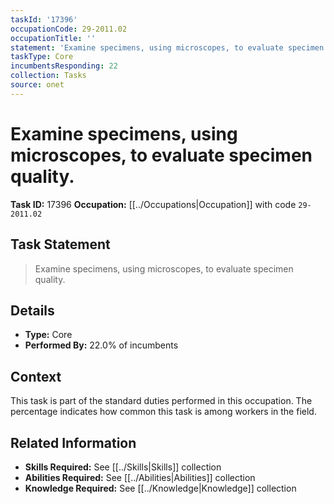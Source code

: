 ```yaml
---
taskId: '17396'
occupationCode: 29-2011.02
occupationTitle: ''
statement: 'Examine specimens, using microscopes, to evaluate specimen quality.'
taskType: Core
incumbentsResponding: 22
collection: Tasks
source: onet
---
```

# Examine specimens, using microscopes, to evaluate specimen quality.

**Task ID:** 17396
**Occupation:** [[../Occupations|Occupation]] with code `29-2011.02`

## Task Statement

> Examine specimens, using microscopes, to evaluate specimen quality.

## Details

- **Type:** Core
- **Performed By:** 22.0% of incumbents

## Context

This task is part of the standard duties performed in this occupation. The percentage indicates how common this task is among workers in the field.

## Related Information

- **Skills Required:** See [[../Skills|Skills]] collection
- **Abilities Required:** See [[../Abilities|Abilities]] collection
- **Knowledge Required:** See [[../Knowledge|Knowledge]] collection
